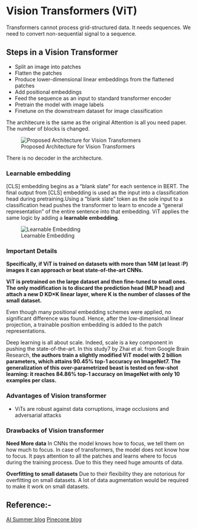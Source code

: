 
# Vision Transformers (ViT)
Transformers cannot process grid-structured data. It needs sequences. We need to convert non-sequential signal to a sequence.

## Steps in a Vision Transformer
* Split an image into patches
* Flatten the patches
* Produce lower-dimensional linear embeddings from the flattened patches
* Add positional embeddings
* Feed the sequence as an input to standard transformer encoder
* Pretrain the model with image labels
* Finetune on the downstream dataset for image classification

The architecure is the same as the original Attention is all you need paper. The number of blocks is changed.

![Proposed Architecture for Vision Transformers](/Images/vision_transformer_architecture.png)

There is no decoder in the architecture.


### Learnable embedding
[CLS] embedding begins as a "blank slate" for each sentence in BERT. The final output from [CLS] embedding is used as the input into a classification head during pretraining.Using a “blank slate” token as the sole input to a classification head pushes the transformer to learn to encode a “general representation” of the entire sentence into that embedding. ViT applies the same logic by adding a **learnable embedding**.

![Learnable Embedding](/Images/learnable_embedding.png)

### Important Details
**Specifically, if ViT is trained on datasets with more than 14M (at least :P) images it can approach or beat state-of-the-art CNNs.**

**ViT is pretrained on the large dataset and then fine-tuned to small ones. The only modification is to discard the prediction head (MLP head) and attach a new D \times KD×K linear layer, where K is the number of classes of the small dataset.**

Even though many positional embedding schemes were applied, no significant difference was found. Hence, after the low-dimensional linear projection, a trainable position embedding is added to the patch representations.

Deep learning is all about scale. Indeed, scale is a key component in pushing the state-of-the-art. In this study7 by Zhai et al. from Google Brain Research, **the authors train a slightly modified ViT model with 2 billion parameters, which attains 90.45% top-1 accuracy on ImageNet7. The generalization of this over-parametrized beast is tested on few-shot learning: it reaches 84.86% top-1 accuracy on ImageNet with only 10 examples per class.**


### Advantages of Vision transformer
* ViTs are robust against data corruptions, image occlusions and adversarial attacks


### Drawbacks of Vision transformer
**Need More data**   In CNNs the model knows how to focus, we tell them on how much to focus. In case of transformers, the model does not know how to focus. It pays attention to all the patches and learns where to focus during the training process. Due to this they need huge amounts of data.

**Overfitting to small datasets** Due to their flexibility they are notorious for overfitting on small datasets. A lot of data augmentation would be required to make it work on small datasets.





## Reference:-
[AI Summer blog](https://theaisummer.com/vision-transformer/)
[Pinecone blog](https://www.pinecone.io/learn/vision-transformers/)


